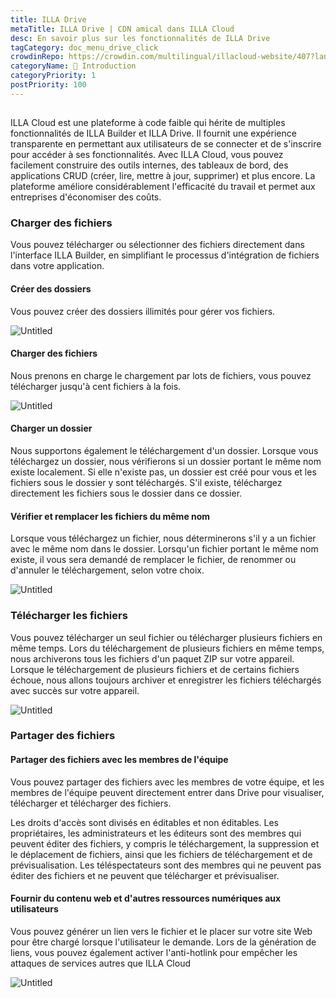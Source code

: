 ```yaml
---
title: ILLA Drive
metaTitle: ILLA Drive | CDN amical dans ILLA Cloud
desc: En savoir plus sur les fonctionnalités de ILLA Drive
tagCategory: doc_menu_drive_click
crowdinRepo: https://crowdin.com/multilingual/illacloud-website/407?languages=fr&filter=basic&value=0
categoryName: 👋 Introduction
categoryPriority: 1
postPriority: 100
---
```


## <h2 hidden>Qu'est-ce que ILLA Drive</h2>

ILLA Cloud est une plateforme à code faible qui hérite de multiples fonctionnalités de ILLA Builder et ILLA Drive. Il fournit une expérience transparente en permettant aux utilisateurs de se connecter et de s'inscrire pour accéder à ses fonctionnalités. Avec ILLA Cloud, vous pouvez facilement construire des outils internes, des tableaux de bord, des applications CRUD (créer, lire, mettre à jour, supprimer) et plus encore. La plateforme améliore considérablement l'efficacité du travail et permet aux entreprises d'économiser des coûts.

### Charger des fichiers

Vous pouvez télécharger ou sélectionner des fichiers directement dans l'interface ILLA Builder, en simplifiant le processus d'intégration de fichiers dans votre application.

#### Créer des dossiers

Vous pouvez créer des dossiers illimités pour gérer vos fichiers. 

![Untitled](https://cdn.illacloud.com/official-website/img/docs/drive/Untitled.png)

#### Charger des fichiers

Nous prenons en charge le chargement par lots de fichiers, vous pouvez télécharger jusqu'à cent fichiers à la fois.

![Untitled](https://cdn.illacloud.com/official-website/img/docs/drive/Untitled%20(1).png)

#### Charger un dossier

Nous supportons également le téléchargement d'un dossier. Lorsque vous téléchargez un dossier, nous vérifierons si un dossier portant le même nom existe localement. Si elle n'existe pas, un dossier est créé pour vous et les fichiers sous le dossier y sont téléchargés. S'il existe, téléchargez directement les fichiers sous le dossier dans ce dossier.

#### Vérifier et remplacer les fichiers du même nom

Lorsque vous téléchargez un fichier, nous déterminerons s'il y a un fichier avec le même nom dans le dossier. Lorsqu'un fichier portant le même nom existe, il vous sera demandé de remplacer le fichier, de renommer ou d'annuler le téléchargement, selon votre choix. 

![Untitled](https://cdn.illacloud.com/official-website/img/docs/drive/Untitled%20(2).png)

### Télécharger les fichiers

Vous pouvez télécharger un seul fichier ou télécharger plusieurs fichiers en même temps. Lors du téléchargement de plusieurs fichiers en même temps, nous archiverons tous les fichiers d'un paquet ZIP sur votre appareil. Lorsque le téléchargement de plusieurs fichiers et de certains fichiers échoue, nous allons toujours archiver et enregistrer les fichiers téléchargés avec succès sur votre appareil.

![Untitled](https://cdn.illacloud.com/official-website/img/docs/drive/Untitled%20(3).png)

### Partager des fichiers

#### Partager des fichiers avec les membres de l'équipe

Vous pouvez partager des fichiers avec les membres de votre équipe, et les membres de l'équipe peuvent directement entrer dans Drive pour visualiser, télécharger et télécharger des fichiers. 

Les droits d'accès sont divisés en éditables et non éditables. Les propriétaires, les administrateurs et les éditeurs sont des membres qui peuvent éditer des fichiers, y compris le téléchargement, la suppression et le déplacement de fichiers, ainsi que les fichiers de téléchargement et de prévisualisation. 
Les téléspectateurs sont des membres qui ne peuvent pas éditer des fichiers et ne peuvent que télécharger et prévisualiser. 

#### Fournir du contenu web et d'autres ressources numériques aux utilisateurs

Vous pouvez générer un lien vers le fichier et le placer sur votre site Web pour être chargé lorsque l'utilisateur le demande. Lors de la génération de liens, vous pouvez également activer l'anti-hotlink pour empêcher les attaques de services autres que ILLA Cloud

![Untitled](https://cdn.illacloud.com/official-website/img/docs/drive/Untitled%20(4).png)
